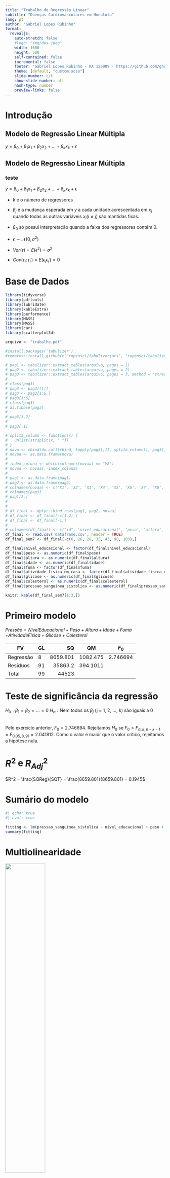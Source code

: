 ```yaml
---
title: "Trabalho de Regressão Linear"
subtitle: "Doenças Cardiovasculares em Honolulu"
lang: pt
author: "Gabriel Lopes Rubinho"
format: 
  revealjs:
    auto-stretch: false
    #logo: "img/des.jpeg"
    width: 1600
    height: 500
    self-contained: false
    incremental: false
    footer: "Gabriel Lopes Rubinho - RA 125009 - https://github.com/ghonoz"
    theme: [default, "custom.scss"]
    slide-number: c/t
    show-slide-number: all
    hash-type: number
    preview-links: false
---
```


<!-- ## Beatriz Milz 🇧🇷 {.center .aboutmeslide} -->

<!-- ::: columns -->

<!-- ::: {.column width="60%"} -->

<!-- -   Contato -->

<!--     -   Twitter: [\@BeaMilz](https://twitter.com/BeaMilz) -->

<!--     -   Blog: [beamilz.com](https://beamilz.com) -->

<!-- -   Sobre mim -->

<!--     -   Co-organizadora: R-Ladies São Paulo / Latin-R / satRday São Paulo -->

<!--     -   Professora na [Curso-R](https://curso-r.com/) -->

<!--     -   Instrutora de Tidyverse certificada pela RStudio -->

<!-- ::: -->

<!-- ::: {.column width="40%"} -->

<!-- ![](images/octocat-1656339210373.png) -->

<!-- ::: -->

<!-- ::: -->

# Introdução


## Modelo de Regressão Linear Múltipla {auto-animate="true"}

$y = \beta_0 + \beta_1x_{1} + \beta_2x_{2} + ... + \beta_kx_{k} + \epsilon$

## Modelo de Regressão Linear Múltipla {auto-animate="true"}
### teste

$y = \beta_0 + \beta_1x_{1} + \beta_2x_{2} + ... + \beta_kx_{k} + \epsilon$

- k é o número de regressores
-  $\beta_j$ é a mudança esperada em $y$ a cada unidade acrescentada em $x_{j}$ quando todas as outras variáveis $x_{i} (i \neq j)$ são mantidas fixas.
- $\beta_0$ só possuí interpretação quando a faixa dos regressores contém 0. 

- $\epsilon \sim \mathcal{N}(0, \sigma^{2})$
- $Var(\epsilon) = E(\epsilon^{2}) = \sigma^{2}$
- $Cov(\epsilon_{i};\epsilon_{i^{'}}) = E(\epsilon_{i}\epsilon_{i^{'}}) = 0$


# Base de Dados

```r
library(tidyverse)
library(pdftools)
library(lubridate)
library(kableExtra)
library(performance)
library(MASS)
library(MASS)
library(car)
library(scatterplot3d)

arquivo <- "trabalho.pdf"

#install.packages('tabulizer')
#remotes::install_github(c("ropensci/tabulizerjars", "ropensci/tabulizer"), INSTALL_opts = "--no-multiarch")

# pag1 <- tabulizer::extract_tables(arquivo, pages = 1)
# pag2 <- tabulizer::extract_tables(arquivo, pages = 2)
# pag3 <- tabulizer::extract_tables(arquivo, pages = 3, method = 'stream')
#                                      
# class(pag3)
# pag3 <- pag3[[1]]
# pag3 <- pag3[1:6,]
# pag3[1:6]
# class(pag3)
# as.tibble(pag3)
# 
# pag3[3,2]
# 
# pag3[,1]

# splita_column <- function(x) {
#   unlist(strsplit(x, " "))
# }
# nova <- cbind(do.call(rbind, lapply(pag3[,1], splita_column)), pag3[,-1])
# novaa <- as.data.frame(nova)
# 
# index_coluna <- which(colnames(novaa) == "V8")
# novaa <- novaa[,-index_coluna]
# 
# pag1 <- as.data.frame(pag1)
# pag2 <- as.data.frame(pag2)
# colnames(novaa) <- c('X1', 'X2', 'X3', 'X4', 'X5', 'X6', 'X7', 'X8', 'X9', 'X10')
# colnames(pag1)
# pag1[2,]
# 
# 
# df_final <- dplyr::bind_rows(pag1, pag2, novaa)
# df_final <- df_final[-c(1,2),]
# df_final <- df_final[-1,]
# 
# colnames(df_final) <- c("id", 'nivel_educacional', 'peso', 'altura', 'idade', 'fuma', 'atividade_fisica_em_casa', 'glicose', 'colesterol', 'pressao_sanguinea_sistolica')
df_final <- read.csv('dataframe.csv', header = TRUE)
df_final_sem7 <- df_final[-c(6, 26, 28, 35, 43, 98, 103),]

df_final$nivel_educacional <- factor(df_final$nivel_educacional)
df_final$peso <- as.numeric(df_final$peso)
df_final$altura <- as.numeric(df_final$altura)
df_final$idade <- as.numeric(df_final$idade)
df_final$fuma <- factor(df_final$fuma)
df_final$atividade_fisica_em_casa <- factor(df_final$atividade_fisica_em_casa)
df_final$glicose <- as.numeric(df_final$glicose)
df_final$colesterol <- as.numeric(df_final$colesterol)
df_final$pressao_sanguinea_sistolica <- as.numeric(df_final$pressao_sanguinea_sistolica)


```

```r
knitr::kable(df_final_sem7[1:3,])

```


# Primeiro modelo {auto-animate="true"}

$Pressão = Nível Educacional + Peso + Altura + Idade + Fuma$
\
$+ Atividade Física + Glicose + Colesterol$

| FV | GL | SQ | QM | $F_{0}$ |
|---------|:-----|------:|:------:|:------:|
| Regressão      |   8 |   8659.801 |   1082.475   |   2.746694   |
| Resíduos     | 91  |  35863.2  |   394.1011  |     |
| Total       |   99  |   44523   |       |       |


# Teste de significância da regressão

$H_{0}: \beta_1 = \beta_2 = ... = 0$
$H_{\alpha}: \text{Nem todos os } \beta_j \text{ (j = 1, 2, ..., k) são iguais a 0}$  
\
\
Pelo exercício anterior, $F_{0} = 2.746694$. Rejeitamos $H_{0}$ se 
$F_{0} > F_{\alpha, k, n-k-1} = F_{0.05, 8, 91} = 2.041812$. Como o valor é maior que o valor crítico, rejeitamos a hipótese nula.



# $R^2$ e $R_{Adj}^2$
  
$R^2 = \frac{SQReg}{SQT} = \frac{8659.801}{8659.801} = 0.1945$

# Sumário do modelo

```r
#| echo: true
#| eval: true

fitting <- lm(pressao_sanguinea_sistolica ~ nivel_educacional + peso + altura + idade + fuma + atividade_fisica_em_casa + glicose + colesterol, data = df_final)
summary(fitting)
```
# Multiolinearidade {auto-animate="true"}
![](grafico.png){fig-alt="Boxplot" fig-align="center" width=50%}

# Multiolinearidade {auto-animate="true"}

```r
vif(fitting)
```

# StepWise {auto-animate="true"}

O algorítmo StepWise retorna o modelo
\
$Pressão = Idade + Aividade + Glicose + Colesterol$



# StepWise {auto-animate="true"} 


```r
#| echo: true
#| eval: true

step <- stepAIC(fitting, direction = 'both')
```

$Pressão = Idade + Atividade + Glicose + Colesterol$

# Análise do StepWise {auto-animate="true"}

```r
#| echo: true
#| eval: true

modelo_candidato_final <- lm(pressao_sanguinea_sistolica ~ idade + atividade_fisica_em_casa + glicose + colesterol, data = df_final)
summary(modelo_candidato_final)
```

# Diagnóstico de influência

Com o modelo escolhido, podemos verificar se há possíveis outliers, pontos de alavanca, distâncias de cook, etc.


```r
influencia = influence.measures(modelo_candidato_final)
summary(influencia)

```

Como há uma quatidade significativa de dados, esses pontos serão excluídos.

# Diagnóstico de influência
```r
df_final_sem7 <- df_final[-c(6, 26, 28, 35, 43, 98, 103),]
modelo_candidato_final1 <- lm(pressao_sanguinea_sistolica ~ idade + atividade_fisica_em_casa + glicose + colesterol, data = df_final_sem7)
summary(modelo_candidato_final1)

```





# Análise mais profunda StepWise {auto-animate="true"}

Após verificar combinações de variáveis, excluindo e as colocando novamente, um novo modelo foi escolhido: 
\ 
$Pressão = Idade + Atividade + Glicose$
```r

modelo_candidato_final2 <- lm(pressao_sanguinea_sistolica ~ idade + atividade_fisica_em_casa + glicose, data = df_final_sem7)
summary(modelo_candidato_final2)
```

# Análise mais profunda StepWise {auto-animate="true"}

Sobre a variável idade, apesar de não ser significativa, ela nos assegura de que tenhamos o pressuposto da homoscedasticidade válido. 
```r
#| echo: true
#| eval: true
check_heteroscedasticity(modelo_candidato_final2)	# modelo com idade
``` 



```r
#| echo: false
#| eval: true

modelo_candidato_final3 <- lm(pressao_sanguinea_sistolica ~ atividade_fisica_em_casa + glicose, data = df_final_sem7)

```

```r
#| echo: true
#| eval: true
check_heteroscedasticity(modelo_candidato_final3)	# modelo sem idade

```

*Obs*: apesar disso, se rejeita o modelo saturado no teste de anova.

```r
#| echo: true
#| eval: true
anova(modelo_candidato_final3, modelo_candidato_final2)


```

::: footer
   
:::

# Análise de pressupostos

```r
#| echo: false
#| eval: true

modelo_candidato_final2 <- lm(pressao_sanguinea_sistolica ~ idade + factor(atividade_fisica_em_casa) + glicose, data = df_final_sem7)
sumario <- summary(modelo_candidato_final2)
```

```r
#| echo: false
#| eval: false

par(mfrow=c(2,2))
plot(modelo_candidato_final2,which=c(1:4),pch=16,add.smooth=FALSE)
```

```r

#| echo: true
#| eval: true

check_normality(modelo_candidato_final2)			# Normalidade
check_heteroscedasticity(modelo_candidato_final2)	# Heteroscedasticidade
check_autocorrelation(modelo_candidato_final2)	# Autocorrelacao
check_outliers(modelo_candidato_final2)			# Outliers
check_collinearity(modelo_candidato_final2)		# Colinearidade

```

::: footer
   
:::

# Análise de Resíduos {auto-animate="true"}
![](fitting.png){fig-alt="Resíduos." fig-align="center" width=40%}

# Análise de Pressupostos {auto-animate="true"}

```r
#| echo: true
#| eval: true

check_normality(modelo_candidato_final2)	
```

# Análise de Pressupostos {auto-animate="true"}

```r
#| echo: true
#| eval: true

check_normality(modelo_candidato_final2)	
```

```r
#| echo: true
#| eval: true

check_heteroscedasticity(modelo_candidato_final2)	# Heteroscedasticidade
```

# Análise de Pressupostos {auto-animate="true"}

```r
#| echo: true
#| eval: true

check_normality(modelo_candidato_final2)	
```

```r
#| echo: true
#| eval: true

check_heteroscedasticity(modelo_candidato_final2)	# Heteroscedasticidade
```

```r

#| echo: true
#| eval: true

check_autocorrelation(modelo_candidato_final2)

```


# Análise de Pressupostos {auto-animate="true"}

```r
#| echo: true
#| eval: true

check_normality(modelo_candidato_final2)	
```

```r
#| echo: true
#| eval: true

check_heteroscedasticity(modelo_candidato_final2)	# Heteroscedasticidade
```

```r

#| echo: true
#| eval: true

check_autocorrelation(modelo_candidato_final2)

```


```r

#| echo: true
#| eval: true

check_outliers(modelo_candidato_final2)

```

# Análise de Pressupostos {auto-animate="true"}

```r
#| echo: true
#| eval: true

check_normality(modelo_candidato_final2)	
```

```r
#| echo: true
#| eval: true

check_heteroscedasticity(modelo_candidato_final2)	# Heteroscedasticidade
```

```r

#| echo: true
#| eval: true

check_autocorrelation(modelo_candidato_final2)

```


```r

#| echo: true
#| eval: true

check_outliers(modelo_candidato_final2)

```


```r

#| echo: true
#| eval: true

check_collinearity(modelo_candidato_final2)
```


# Análise de Pressupostos {auto-animate="true"}

```r
#| echo: true
#| eval: true

check_normality(modelo_candidato_final2)	
```

```r
#| echo: true
#| eval: true

check_heteroscedasticity(modelo_candidato_final2)	# Heteroscedasticidade
```

```r

#| echo: true
#| eval: true

check_autocorrelation(modelo_candidato_final2)

```


```r

#| echo: true
#| eval: true

check_outliers(modelo_candidato_final2)

```


```r

#| echo: true
#| eval: true

check_collinearity(modelo_candidato_final2)
```


```r

#| echo: true
#| eval: true

model_performance(modelo_candidato_final2)	
```




# Tentativa de transformação {auto-animate="true"}

Foi-se feita uma tentativa de transformação de dados, pelo método de Box e Cox, o qual é determinado por

$Y_{i} = \frac{Y^\lambda -1}{\lambda}$, se $\lambda \neq 0$
\
$Y_{i} = log(Y)$, se $\lambda = 0$

# Tentativa de transformação {auto-animate="true"}

```r
#| echo: true
#| eval: true
par(mfrow = c(1, 2))
a = boxcox(pressao_sanguinea_sistolica ~ idade, data=df_final_sem7, plotit=T)
w = boxcox(pressao_sanguinea_sistolica ~ glicose, data=df_final_sem7, plotit=T)
```

# Tentativa de transformação {auto-animate="true"}
Após análises, o modelo de combinação cujo teve o maior R$^2$ foi o qual o logaritmo é aplicado nas duas variáveis. No entanto, mesmo com a transformação, o pressuposto de normalidade de resíduos continua falhando. 


```r

#| echo: false
#| eval: true
#| 
df_final_sem7$log_idade <- log(df_final_sem7$idade)
df_final_sem7$log_glicose <- log(df_final_sem7$glicose)

```

```r

#| echo: true
#| eval: true
#| 

modelo_final_logIdadeGlicose <- lm(pressao_sanguinea_sistolica ~ log_glicose + log_idade + atividade_fisica_em_casa, data = df_final_sem7)
summary(modelo_final_logIdadeGlicose)

df_final_sem7 <- df_final_sem7[, -c(ncol(df_final_sem7), ncol(df_final_sem7)-1)]


```
# Tentativa de transformação {auto-animate="true"}

```r

#| echo: true
#| eval: true

check_normality(modelo_final_logIdadeGlicose)

```


# Efeitos Diretos 

```r

df_final_sem7_variaveis <- df_final_sem7[, -c(1:4,6,9)]
df_final_sem7_variaveis <- df_final_sem7_variaveis[, -c(2)]
Dp = apply(df_final_sem7_variaveis, 2, function(x) (x-mean(x))/sd(x) )
Dp = data.frame(Dp)

mod2 <- lm(pressao_sanguinea_sistolica ~ ., data = Dp)

ED = round(coef(mod2),4)[2:4]; ED


```

# Teste de Hipótese - I

$H_{0}: \beta_1 = \beta_2 = \beta_3$
\
$H_{\alpha}: \text{pelo menos um } \beta_j \text{ (j = 1, 2) difere de 0}$


```r

summary(modelo_candidato_final2)

```

# Teste de Hipótese - II {auto-animate="true"}


$H_{0}: \beta_j = 0$ 

\ 

$H_{\alpha}: \beta_j \neq 0 (j = 0, 1, 2,...)$

# Teste de Hipótese - II {auto-animate="true"}
Pelo teste t$^{*}$ parcial

```r
summary(modelo_candidato_final2)
```

# Teste de Hipótese - II {auto-animate="true"}
Pelo teste F$^{*}$ parcial

```r
anova(modelo_candidato_final2)

```

# Correlações Parciais

```r
library(ppcor)
pcor(df_final_sem7_variaveis)

```
# Correlações Simples
```r
cor(df_final_sem7_variaveis)
```


# Estimativa para $\sigma^2$

```r

sumario
```
$\hat{\sigma}^2 = 19.73$


# Valores estimados

```r
df_final <- data.frame(
  y = df_final_sem7$pressao_sanguinea_sistolica,
  y_predict = predict(modelo_candidato_final2)
)

df_final$residuals <- df_final$y - df_final$y_predict

knitr::kable(head(df_final))

soma <- sum(df_final$residuals);soma
shapiro.test(df_final$residuals)
```

::: footer
   
:::

# Gráficos finais {auto-animate="true"}

Não se é possível obter um gráfico conjunto das 3 variáveis. Portanto, será feito um boxplot comparando elas parte por parte.

# Gráficos finais {auto-animate="true"}

![](boxplot_tenta.png){fig-alt="Boxplot" fig-align="center" width=40%}



